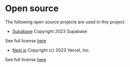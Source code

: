 # Open source

The following open source projects are used in this project:

- [Supabase](https://supabase.com/)
  Copyright 2023 Supabase

See full license [here](https://raw.githubusercontent.com/supabase/supabase/master/LICENSE)

- [Next.js](https://nextjs.org/)
  Copyright (c) 2023 Vercel, Inc.

See full license [here](https://raw.githubusercontent.com/vercel/next.js/canary/license.md)

